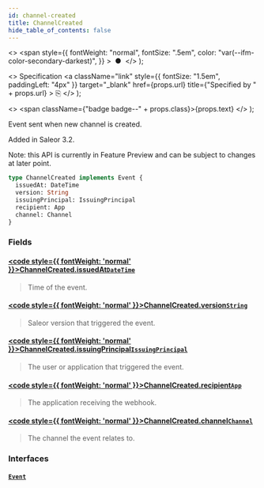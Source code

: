 ```yaml
---
id: channel-created
title: ChannelCreated
hide_table_of_contents: false
---
```


  <>
    <span
      style={{
        fontWeight: "normal",
        fontSize: ".5em",
        color: "var(--ifm-color-secondary-darkest)",
      }}
    >
      &nbsp;●&nbsp;
    </span>
  </>
);

  <>
    Specification
    <a
      className="link"
      style={{ fontSize: "1.5em", paddingLeft: "4px" }}
      target="\_blank"
      href={props.url}
      title={"Specified by " + props.url}
    >
      ⎘
    </a>
  </>
);

  <>
    <span className={"badge badge--" + props.class}>{props.text}</span>
  </>
);

Event sent when new channel is created.

Added in Saleor 3.2.

Note: this API is currently in Feature Preview and can be subject to changes at later point.

```graphql
type ChannelCreated implements Event {
  issuedAt: DateTime
  version: String
  issuingPrincipal: IssuingPrincipal
  recipient: App
  channel: Channel
}
```

### Fields

#### [<code style={{ fontWeight: 'normal' }}>ChannelCreated.<b>issuedAt</b></code>](#)<Bullet />[`DateTime`](../../api-reference/scalars/date-time) <Badge class="secondary" text="scalar"/>

> Time of the event.

#### [<code style={{ fontWeight: 'normal' }}>ChannelCreated.<b>version</b></code>](#)<Bullet />[`String`](../../api-reference/scalars/string) <Badge class="secondary" text="scalar"/>

> Saleor version that triggered the event.

#### [<code style={{ fontWeight: 'normal' }}>ChannelCreated.<b>issuingPrincipal</b></code>](#)<Bullet />[`IssuingPrincipal`](../../api-reference/unions/issuing-principal) <Badge class="secondary" text="union"/>

> The user or application that triggered the event.

#### [<code style={{ fontWeight: 'normal' }}>ChannelCreated.<b>recipient</b></code>](#)<Bullet />[`App`](../../api-reference/objects/app) <Badge class="secondary" text="object"/>

> The application receiving the webhook.

#### [<code style={{ fontWeight: 'normal' }}>ChannelCreated.<b>channel</b></code>](#)<Bullet />[`Channel`](../../api-reference/objects/channel) <Badge class="secondary" text="object"/>

> The channel the event relates to.

### Interfaces

#### [`Event`](../../api-reference/interfaces/event) <Badge class="secondary" text="interface"/>

>
